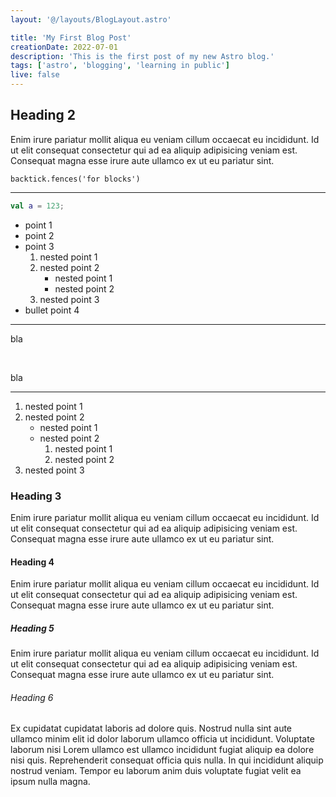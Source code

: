 ```yaml
---
layout: '@/layouts/BlogLayout.astro'

title: 'My First Blog Post'
creationDate: 2022-07-01
description: 'This is the first post of my new Astro blog.'
tags: ['astro', 'blogging', 'learning in public']
live: false
---
```


## Heading 2

Enim irure pariatur mollit aliqua eu veniam cillum occaecat eu incididunt. Id ut elit consequat consectetur qui ad ea
aliquip adipisicing veniam est. Consequat magna esse irure aute ullamco ex ut eu pariatur sint.

```tsx
backtick.fences('for blocks')
```

---

```kotlin
val a = 123;
```

- point 1
- point 2
- point 3
  1. nested point 1
  2. nested point 2
     - nested point 1
     - nested point 2
  3. nested point 3
- bullet point 4

---

bla

<br/>

bla

<hr />

1. nested point 1
2. nested point 2
   - nested point 1
   - nested point 2
     1. nested point 1
     2. nested point 2
3. nested point 3

### Heading 3

Enim irure pariatur mollit aliqua eu veniam cillum occaecat eu incididunt. Id ut elit consequat consectetur qui ad ea
aliquip adipisicing veniam est. Consequat magna esse irure aute ullamco ex ut eu pariatur sint.

#### Heading 4

Enim irure pariatur mollit aliqua eu veniam cillum occaecat eu incididunt. Id ut elit consequat consectetur qui ad ea
aliquip adipisicing veniam est. Consequat magna esse irure aute ullamco ex ut eu pariatur sint.

##### Heading 5

Enim irure pariatur mollit aliqua eu veniam cillum occaecat eu incididunt. Id ut elit consequat consectetur qui ad ea
aliquip adipisicing veniam est. Consequat magna esse irure aute ullamco ex ut eu pariatur sint.

###### Heading 6

Ex cupidatat cupidatat laboris ad dolore quis. Nostrud nulla sint aute ullamco minim elit id dolor laborum ullamco
officia ut incididunt. Voluptate laborum nisi Lorem ullamco est ullamco incididunt fugiat aliquip ea dolore nisi quis.
Reprehenderit consequat officia quis nulla. In qui incididunt aliquip nostrud veniam. Tempor eu laborum anim duis
voluptate fugiat velit ea ipsum nulla magna.
